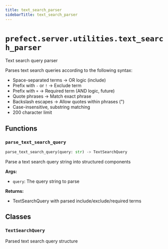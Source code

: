 ```yaml
---
title: text_search_parser
sidebarTitle: text_search_parser
---
```


# `prefect.server.utilities.text_search_parser`


Text search query parser

Parses text search queries according to the following syntax:

- Space-separated terms → OR logic (include)
- Prefix with `-` or `!` → Exclude term
- Prefix with `+` → Required term (AND logic, future)
- Quote phrases → Match exact phrase
- Backslash escapes → Allow quotes within phrases (")
- Case-insensitive, substring matching
- 200 character limit


## Functions

### `parse_text_search_query` <sup><a href="https://github.com/PrefectHQ/prefect/blob/main/src/prefect/server/utilities/text_search_parser.py#L26" target="_blank"><Icon icon="github" style="width: 14px; height: 14px;" /></a></sup>

```python
parse_text_search_query(query: str) -> TextSearchQuery
```


Parse a text search query string into structured components

**Args:**
- `query`: The query string to parse

**Returns:**
- TextSearchQuery with parsed include/exclude/required terms


## Classes

### `TextSearchQuery` <sup><a href="https://github.com/PrefectHQ/prefect/blob/main/src/prefect/server/utilities/text_search_parser.py#L18" target="_blank"><Icon icon="github" style="width: 14px; height: 14px;" /></a></sup>


Parsed text search query structure

